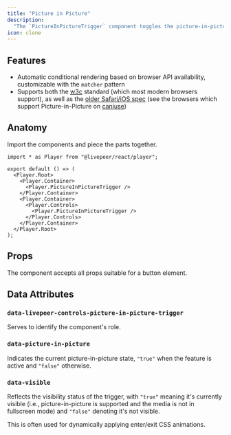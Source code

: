 ```yaml
---
title: "Picture in Picture"
description:
  "The `PictureInPictureTrigger` component toggles the picture-in-picture mode."
icon: clone
---
```



<ExampleWithCode type="player" id="pip" />

## Features

- Automatic conditional rendering based on browser API availability,
  customizable with the `matcher` pattern
- Supports both the [w3c](https://w3c.github.io/picture-in-picture/) standard
  (which most modern browsers support), as well as the
  [older Safari/iOS spec](https://developer.apple.com/documentation/webkitjs/adding_picture_in_picture_to_your_safari_media_controls)
  (see the browsers which support Picture-in-Picture on
  [caniuse](https://caniuse.com/picture-in-picture))

## Anatomy

Import the components and piece the parts together.

```tsx
import * as Player from "@livepeer/react/player";

export default () => (
  <Player.Root>
    <Player.Container>
      <Player.PictureInPictureTrigger />
    </Player.Container>
    <Player.Container>
      <Player.Controls>
        <Player.PictureInPictureTrigger />
      </Player.Controls>
    </Player.Container>
  </Player.Root>
);
```

## Props

The component accepts all props suitable for a button element.

## Data Attributes

### `data-livepeer-controls-picture-in-picture-trigger`

Serves to identify the component's role.

### `data-picture-in-picture`

Indicates the current picture-in-picture state, `"true"` when the feature is
active and `"false"` otherwise.

### `data-visible`

Reflects the visibility status of the trigger, with `"true"` meaning it's
currently visible (i.e., picture-in-picture is supported and the media is not in
fullscreen mode) and `"false"` denoting it's not visible.

This is often used for dynamically applying enter/exit CSS animations.
